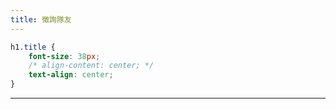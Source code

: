```yaml
---
title: 徵詢隊友
---
```

```css
h1.title {
    font-size: 38px;
    /* align-content: center; */
    text-align: center;
}
```
___
